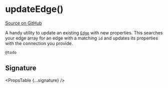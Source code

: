 
# updateEdge()

[Source on GitHub](https://github.com/wbkd/react-flow/blob/f919cb152dd5a92ec3b4d7e4568ffe099bc2af39/packages/react/src/utils/general.ts#L18)

A handy utility to update an existing [`Edge`](../types/Edge) with new properties.
This searches your edge array for an edge with a matching `id` and updates its
properties with the connection you provide.

```js
@todo
```

## Signature

<PropsTable {...signature} />
